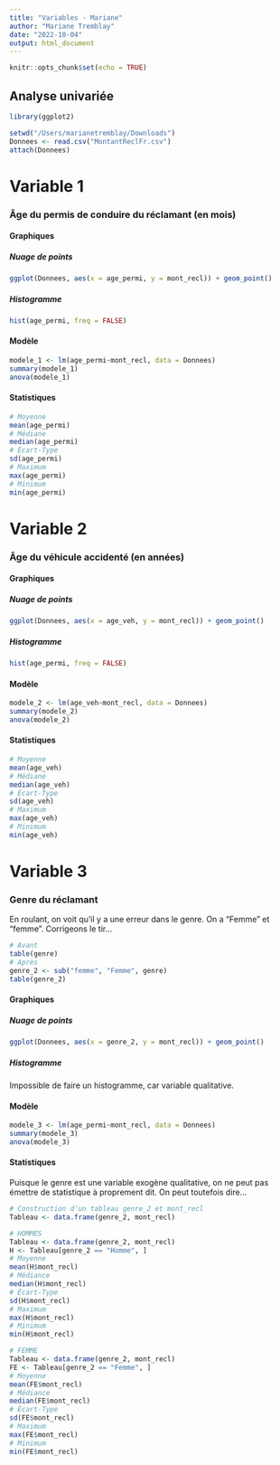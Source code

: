 ```yaml
---
title: "Variables - Mariane"
author: "Mariane Tremblay"
date: "2022-10-04"
output: html_document
---
```


```r
knitr::opts_chunk$set(echo = TRUE)
```

## Analyse univariée
```r
library(ggplot2)
```

```r
setwd("/Users/marianetremblay/Downloads")
Donnees <- read.csv("MontantReclFr.csv")
attach(Donnees)
```

# Variable 1 
### Âge du permis de conduire du réclamant (en mois)
#### Graphiques
##### Nuage de points
```r
ggplot(Donnees, aes(x = age_permi, y = mont_recl)) + geom_point()
```

##### Histogramme
```r
hist(age_permi, freq = FALSE)
```

#### Modèle
```r
modele_1 <- lm(age_permi~mont_recl, data = Donnees)
summary(modele_1)
anova(modele_1)
```

#### Statistiques
```r
# Moyenne
mean(age_permi)
# Médiane
median(age_permi)
# Écart-Type
sd(age_permi)
# Maximum
max(age_permi)
# Minimum
min(age_permi)
```


# Variable 2
### Âge du véhicule accidenté (en années)
#### Graphiques
##### Nuage de points
```r
ggplot(Donnees, aes(x = age_veh, y = mont_recl)) + geom_point()
```
##### Histogramme
```r
hist(age_permi, freq = FALSE)
```

#### Modèle
```r
modele_2 <- lm(age_veh~mont_recl, data = Donnees)
summary(modele_2)
anova(modele_2)
```

#### Statistiques
```r
# Moyenne
mean(age_veh)
# Médiane
median(age_veh)
# Écart-Type
sd(age_veh)
# Maximum
max(age_veh)
# Minimum
min(age_veh)
```

# Variable 3
### Genre du réclamant

En roulant, on voit qu'il y a une erreur dans le genre. On a "Femme" et "femme".
Corrigeons le tir...
```r
# Avant 
table(genre)
# Après
genre_2 <- sub("femme", "Femme", genre)
table(genre_2)
```

#### Graphiques
##### Nuage de points
```r
ggplot(Donnees, aes(x = genre_2, y = mont_recl)) + geom_point()
```
##### Histogramme
Impossible de faire un histogramme, car variable qualitative.

#### Modèle
```r
modele_3 <- lm(age_permi~mont_recl, data = Donnees)
summary(modele_3)
anova(modele_3)
```

#### Statistiques
Puisque le genre est une variable exogène qualitative, on ne peut pas émettre de statistique à proprement dit. On peut toutefois dire...
```r
# Construction d'un tableau genre_2 et mont_recl
Tableau <- data.frame(genre_2, mont_recl)

# HOMMES
Tableau <- data.frame(genre_2, mont_recl)
H <- Tableau[genre_2 == "Homme", ]
# Moyenne
mean(H$mont_recl)
# Médiance
median(H$mont_recl)
# Écart-Type
sd(H$mont_recl)
# Maximum
max(H$mont_recl)
# Minimum
min(H$mont_recl)

# FEMME
Tableau <- data.frame(genre_2, mont_recl)
FE <- Tableau[genre_2 == "Femme", ]
# Moyenne
mean(FE$mont_recl)
# Médiance
median(FE$mont_recl)
# Écart-Type
sd(FE$mont_recl)
# Maximum
max(FE$mont_recl)
# Minimum
min(FE$mont_recl)
```

